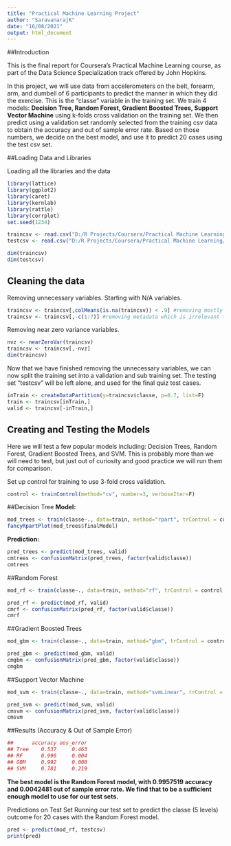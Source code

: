 ---
title: "Practical Machine Learning Project"
author: "SaravanarajK"
date: "16/08/2021"
output: html_document
---
##Introduction

This is the final report for Coursera’s Practical Machine Learning course, as part of the Data Science Specialization track offered by John Hopkins.

In this project, we will use data from accelerometers on the belt, forearm, arm, and dumbell of 6 participants to predict the manner in which they did the exercise. This is the “classe” variable in the training set. We train 4 models: **Decision Tree, Random Forest, Gradient Boosted Trees, Support Vector Machine** using k-folds cross validation on the training set. We then predict using a validation set randomly selected from the training csv data to obtain the accuracy and out of sample error rate. Based on those numbers, we decide on the best model, and use it to predict 20 cases using the test csv set.

##Loading Data and Libraries

Loading all the libraries and the data
```{r}
library(lattice)
library(ggplot2)
library(caret)
library(kernlab)
library(rattle)
library(corrplot)
set.seed(1234)

traincsv <- read.csv("D:/R Projects/Coursera/Practical Machine Learning/pml-training.csv")
testcsv <- read.csv("D:/R Projects/Coursera/Practical Machine Learning/pml-testing.csv")

dim(traincsv)
dim(testcsv)
```

## Cleaning the data
Removing unnecessary variables. Starting with N/A variables.

```{r}
traincsv <- traincsv[,colMeans(is.na(traincsv)) < .9] #removing mostly na columns
traincsv <- traincsv[,-c(1:7)] #removing metadata which is irrelevant to the outcome
```
Removing near zero variance variables.

```{r}
nvz <- nearZeroVar(traincsv)
traincsv <- traincsv[,-nvz]
dim(traincsv)
```
Now that we have finished removing the unnecessary variables, we can now split the training set into a validation and sub training set. The testing set “testcsv” will be left alone, and used for the final quiz test cases.


```{r}
inTrain <- createDataPartition(y=traincsv$classe, p=0.7, list=F)
train <- traincsv[inTrain,]
valid <- traincsv[-inTrain,]
```
## Creating and Testing the Models
  Here we will test a few popular models including: Decision Trees, Random Forest, Gradient Boosted Trees, and SVM. This is probably more than we will need to test, but just out of curiosity and good practice we will run them for comparison.

Set up control for training to use 3-fold cross validation.

```{r}
control <- trainControl(method="cv", number=3, verboseIter=F)
```
##Decision Tree
**Model:**
```{r}
mod_trees <- train(classe~., data=train, method="rpart", trControl = control, tuneLength = 5)
fancyRpartPlot(mod_trees$finalModel)
```

**Prediction:**
```{r}
pred_trees <- predict(mod_trees, valid)
cmtrees <- confusionMatrix(pred_trees, factor(valid$classe))
cmtrees
```

##Random Forest
```{r}
mod_rf <- train(classe~., data=train, method="rf", trControl = control, tuneLength = 5)

pred_rf <- predict(mod_rf, valid)
cmrf <- confusionMatrix(pred_rf, factor(valid$classe))
cmrf
```
##Gradient Boosted Trees

```{r}
mod_gbm <- train(classe~., data=train, method="gbm", trControl = control, tuneLength = 5, verbose = F)

pred_gbm <- predict(mod_gbm, valid)
cmgbm <- confusionMatrix(pred_gbm, factor(valid$classe))
cmgbm
```
##Support Vector Machine
```{r}
mod_svm <- train(classe~., data=train, method="svmLinear", trControl = control, tuneLength = 5, verbose = F)

pred_svm <- predict(mod_svm, valid)
cmsvm <- confusionMatrix(pred_svm, factor(valid$classe))
cmsvm
```
##Results (Accuracy & Out of Sample Error)
```{r}
##      accuracy oos_error
## Tree    0.537     0.463
## RF      0.996     0.004
## GBM     0.992     0.008
## SVM     0.781     0.219
```
**The best model is the Random Forest model, with 0.9957519 accuracy and 0.0042481 out of sample error rate. We find that to be a sufficient enough model to use for our test sets.**

Predictions on Test Set
Running our test set to predict the classe (5 levels) outcome for 20 cases with the Random Forest model.

```{r}
pred <- predict(mod_rf, testcsv)
print(pred)
```
